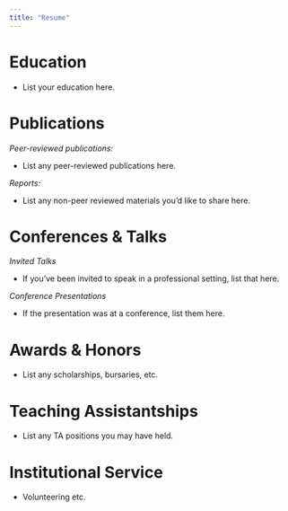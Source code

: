 ```yaml
---
title: "Resume"
---
```


# Education

-   List your education here. 

# Publications

*Peer-reviewed publications:*

- List any peer-reviewed publications here.

*Reports:*

- List any non-peer reviewed materials you'd like to share here.

# Conferences & Talks

*Invited Talks*

- If you've been invited to speak in a professional setting, list that here. 

*Conference Presentations*

- If the presentation was at a conference, list them here. 

# Awards & Honors

- List any scholarships, bursaries, etc. 


# Teaching Assistantships

- List any TA positions you may have held. 

# Institutional Service

- Volunteering etc. 
